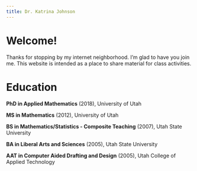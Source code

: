 ```yaml
---
title: Dr. Katrina Johnson
---
```


# Welcome!

Thanks for stopping by my internet neighborhood. I'm glad to have you join me. This website is intended as a place to share material for class activities.

# Education

**PhD in Applied Mathematics** (2018), University of Utah

**MS in Mathematics** (2012), University of Utah

**BS in Mathematics/Statistics - Composite Teaching** (2007), Utah State University

**BA in Liberal Arts and Sciences** (2005), Utah State University

**AAT in Computer Aided Drafting and Design** (2005), Utah College of Applied Technology
